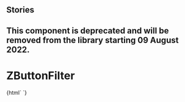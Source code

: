 
## Stories

<Meta title="Deprecated/Buttons/ZButtonFilter" component="z-button-filter" />

## This component is deprecated and will be removed from the library starting 09 August 2022.

# ZButtonFilter

<Preview>
  <Story name="z-button-filter">
    {html`
      <z-button-filter
        filtername="${text('filtername', 'filter 2')}"
        hasicon="${boolean('hasicon', true)}"
        isfixed="${boolean('isfixed', true)}"
      ></z-button-filter>
    `}
  </Story>
</Preview>

  <Props of="z-button-filter" />

